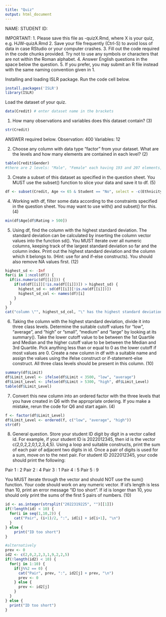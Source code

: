 ```yaml
---
title: "Quiz"
output: html_document
---
```


NAME:
STUDENT ID:


IMPORTANT:
1. Please save this file as <your_initials>-quizX.Rmd, where X is your quiz, e.g. HJW-quizA.Rmd
2. Save your file frequently (Ctrl-S) to avoid loss of data in case RStudio or your computer crashes.
3. Fill out the code required in the code chunks provided. Try not to use any symbols or characters that are not within the Roman alphabet.
4. Answer English questions in the space below the question.
5. If you prefer, you may submit an R file instead with the same naming convention given in 1.


Installing and loading ISLR package. Run the code cell below.
```r
install.packages('ISLR')
library(ISLR)
```


Load the dataset of your quiz.
```r
data(Credit) # enter dataset name in the brackets
```


1) How many observations and variables does this dataset contain? (3)
```r
str(Credit)
```
ANSWER required below.
Observation: 400
Variables: 12



2) Choose any column with data type "factor" from your dataset. What are the levels and how many elements are contained in each level? (2)
```r
table(Credit$Gender)
#there are 2 levels: "Male", "Female" each having 193 and 207 elements, respectively.
```



3) Create a subset of this dataset as specified in the question sheet. 
You MUST use the subset() function to slice your data and save it to df. (5)
```r
df <- subset(Credit, Age <= 65 & Student == "No", select = -c(Ethnicity, Balance))
```



4) Working with df, filter some data according to the constraints specified in the question sheet. You may want to use with() and subset() for this. (4)
```r
min(df$Age[df$Rating > 500])
```



5) Using df, find the column with the highest standard deviation. The standard deviation can be calculated by inserting the column vector values into the function sd(). You MUST iterate over all numeric columns, keeping track of the largest standard deviation so far and the column index. Print out the highest standard deviation and the column which it belongs to. (Hint: use for and if-else constructs). You should also remove NA values first. (12)

```r
highest_sd <- -Inf
for(i in 1:ncol(df)) {
  if(is.numeric(df[[i]])) {
    if(sd(df[[i]][!is.na(df[[i]])]) > highest_sd) {
      highest_sd <- sd(df[[i]][!is.na(df[[i]])])
      highest_sd_col <- names(df)[i]
    }
  }
}
cat("column \"", highest_sd_col, "\" has the highest standard deviation of:", highest_sd)
```



6) Taking the column with the highest standard deviation, divide it into three class levels. Determine the suitable cutoff values for "low", "average", and "high" or "small", "medium" and "large" by looking at its summary(). Take the lower cutoff value to be between the 1st Quartile and Median and the higher cutoff value to be between the Median and 3rd Quartile. Pick anything less than or equal to 0 as the lower cutoff if most values are 0. Create a new column in df with a suitable name and assign the values using the ifelse construct or if-statement-else construct. All three class levels should be present in this column. (10)

```r
summary(df$Limit)
df$Limit_Level <- ifelse(df$Limit < 3500, "low", "average")
df$Limit_Level <- ifelse(df$Limit > 5300, "high", df$Limit_Level)
table(df$Limit_Level)
```



7) Convert this new column into an ordered factor with the three levels that you have created in Q6 with the appropriate ordering. If you make a mistake, rerun the code for Q6 and start again. (4)

```r
f <- factor(df$Limit_Level)
df$Limit_Level <- ordered(f, c("low", "average", "high"))
str(df)
```



8) General question. Store your student ID digit by digit in a vector called id. For example, if your student ID is 2022012345, then id is the vector c(2,0,2,2,0,1,2,3,4,5). Using a loop and suitable constructs, print the sum of each pair of adjacent two digits in id. Once a pair of digits is used for a sum, move on to the next pair. For student ID 2022012345, your code should print the following: 

Pair 1 : 2 
Pair 2 : 4 
Pair 3 : 1 
Pair 4 : 5
Pair 5 : 9 

You MUST iterate through the vector and should NOT use the sum() function. Your code should work on any numeric vector. If id’s length is less than 10, print an error message “ID too short”. If id is longer than 10, you should only print the sums of the first 5 pairs of numbers. (10)

```r
id <- as.integer(strsplit("2022319225", "")[[1]])
if(!length(id) < 10) {
  for(i in seq(1,10,2)) {
    cat("Pair", (i+1)/2, ":", id[i] + id[i+1], "\n")
  }
} else {
    print("ID too short")
}

#alternatively
prev <- 0
id2 <- c(2,0,2,2,3,1,9,2,2,5)
if(!length(id2) < 10) {
  for(j in 1:10) {
    if(j%%2 == 0) {
      cat("Pair", prev, ":", id2[j] + prev, "\n")
      prev <- 0
    } else {
      prev <- id2[j]
    }
  }
} else {
  print("ID too short")
}
```

